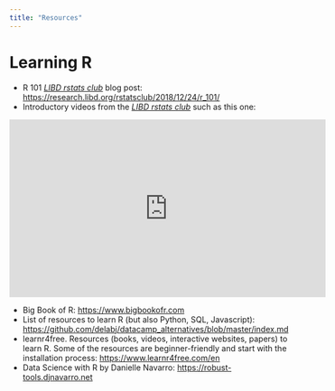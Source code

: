 ```yaml
---
title: "Resources"
---
```


# Learning R

-   R 101 [*LIBD rstats club*](https://research.libd.org/rstatsclub/) blog post: <https://research.libd.org/rstatsclub/2018/12/24/r_101/>
-   Introductory videos from the [*LIBD rstats club*](https://research.libd.org/rstatsclub/) such as this one:

<iframe width="560" height="315" src="https://www.youtube.com/embed/T51DRWeuKm8" title="YouTube video player" frameborder="0" allow="accelerometer; autoplay; clipboard-write; encrypted-media; gyroscope; picture-in-picture; web-share" allowfullscreen></iframe>

-   Big Book of R: <https://www.bigbookofr.com>
-   List of resources to learn R (but also Python, SQL, Javascript): <https://github.com/delabj/datacamp_alternatives/blob/master/index.md>
-   learnr4free. Resources (books, videos, interactive websites, papers) to learn R. Some of the resources are beginner-friendly and start with the installation process: <https://www.learnr4free.com/en>
-   Data Science with R by Danielle Navarro: <https://robust-tools.djnavarro.net>
